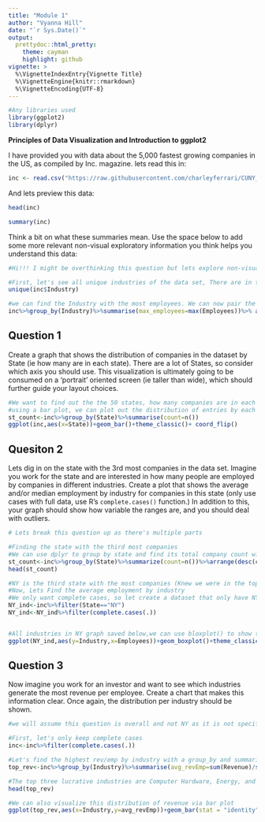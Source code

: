 ```yaml
---
title: "Module 1"
author: "Vyanna Hill"
date: "`r Sys.Date()`"
output:
  prettydoc::html_pretty:
    theme: cayman
    highlight: github
vignette: >
  %\VignetteIndexEntry{Vignette Title}
  %\VignetteEngine{knitr::rmarkdown}
  %\VignetteEncoding{UTF-8}
---
```



```r
#Any libraries used
library(ggplot2)
library(dplyr)
```
**Principles of Data Visualization and Introduction to ggplot2**

I have provided you with data about the 5,000 fastest growing companies in the US, as compiled by Inc. magazine. lets read this in:

```r
inc <- read.csv("https://raw.githubusercontent.com/charleyferrari/CUNY_DATA_608/master/module1/Data/inc5000_data.csv", header= TRUE)
```

And lets preview this data:

```r
head(inc)
```
```r
summary(inc)
```

Think a bit on what these summaries mean. Use the space below to add some more relevant non-visual exploratory information you think helps you understand this data:

```r
#Hi!!! I might be overthinking this question but lets explore non-visual information

#First, let's see all unique industries of the data set, There are in total twenty five industries in the data set
unique(inc$Industry)

#we can find the Industry with the most employees. We can now pair the max employee found in summary above to its industry of Human resources
inc%>%group_by(Industry)%>%summarise(max_employees=max(Employees))%>% arrange(desc(max_employees))

```

## Question 1

Create a graph that shows the distribution of companies in the dataset by State (ie how many are in each state). There are a lot of States, so consider which axis you should use. This visualization is ultimately going to be consumed on a 'portrait' oriented screen (ie taller than wide), which should further guide your layout choices.

```r
#We want to find out the the 50 states, how many companies are in each
#using a bar plot, we can plot out the distribution of entries by each state and use the coord_flip() to flip the graph for a "potriat oriented screen"
st_count<-inc%>%group_by(State)%>%summarise(count=n())
ggplot(inc,aes(x=State))+geom_bar()+theme_classic()+ coord_flip()
```

## Quesiton 2

Lets dig in on the state with the 3rd most companies in the data set. Imagine you work for the state and are interested in how many people are employed by companies in different industries. Create a plot that shows the average and/or median employment by industry for companies in this state (only use cases with full data, use R's `complete.cases()` function.) In addition to this, your graph should show how variable the ranges are, and you should deal with outliers.

```r
# Lets break this question up as there's multiple parts

#Finding the state with the third most companies
#We can use dplyr to group by state and find its total company count with n()
st_count<-inc%>%group_by(State)%>%summarize(count=n())%>%arrange(desc(count))
head(st_count)

#NY is the third state with the most companies (Knew we were in the top three!)
#Now, Lets Find the average employment by industry
#We only want complete cases, so let create a dataset that only have NY entries with complete cases
NY_ind<-inc%>%filter(State=="NY")
NY_ind<-NY_ind%>%filter(complete.cases(.))


#All industries in NY graph saved below,we can use bloxplot() to show the average employee count and its ranges in employees, we limited the graph to 3,000 as IT has the largest outlier which isn't relevant to our avg employement
ggplot(NY_ind,aes(y=Industry,x=Employees))+geom_boxplot()+theme_classic()+xlim(0,3000)+title("Average employmee count in NY")
```

## Question 3

Now imagine you work for an investor and want to see which industries generate the most revenue per employee. Create a chart that makes this information clear. Once again, the distribution per industry should be shown.

```r
#we will assume this question is overall and not NY as it is not specify 

#First, let's only keep complete cases
inc<-inc%>%filter(complete.cases(.))

#Let's find the highest rev/emp by industry with a group_by and summarizing the highest revenue possible
top_rev<-inc%>%group_by(Industry)%>%summarise(avg_revEmp=sum(Revenue)/sum(Employees))%>%arrange(desc(avg_revEmp))

#The top three lucrative industries are Computer Hardware, Energy, and Construction with the highest revenue per employee
head(top_rev)

#We can also visualize this distribution of revenue via bar plot
ggplot(top_rev,aes(x=Industry,y=avg_revEmp))+geom_bar(stat = "identity")+theme_classic()+ coord_flip()+title("Revenue per employee by Industry")
```
